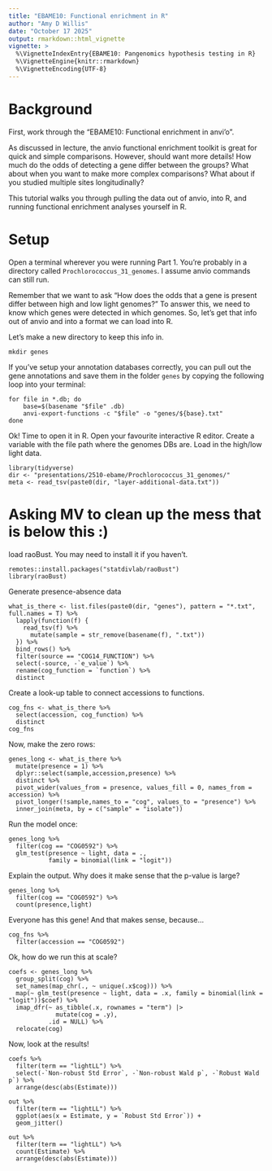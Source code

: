 ```yaml
---
title: "EBAME10: Functional enrichment in R"
author: "Amy D Willis"
date: "October 17 2025"
output: rmarkdown::html_vignette
vignette: >
  %\VignetteIndexEntry{EBAME10: Pangenomics hypothesis testing in R}
  %\VignetteEngine{knitr::rmarkdown}
  %\VignetteEncoding{UTF-8}
---
```



# Background

First, work through the "EBAME10: Functional enrichment in anvi'o". 

As discussed in lecture, the anvio functional enrichment toolkit is great for quick and simple comparisons. However, should want more details! How much do the odds of detecting a gene differ between the groups? What about when you want to make more complex comparisons? What about if you studied multiple sites longitudinally?

This tutorial walks you through pulling the data out of anvio, into R, and running functional enrichment analyses yourself in R. 

# Setup

Open a terminal wherever you were running Part 1. You're probably in a directory called `Prochlorococcus_31_genomes`. I assume anvio commands can still run. 

Remember that we want to ask "How does the odds that a gene is present differ between high and low light genomes?" To answer this, we need to know which genes were detected in which genomes. So, let's get that info out of anvio and into a format we can load into R.  

Let's make a new directory to keep this info in.  

```
mkdir genes 
```

If you've setup your annotation databases correctly, you can pull out the gene annotations and save them in the folder `genes` by copying the following loop into your terminal:

```
for file in *.db; do
    base=$(basename "$file" .db)
    anvi-export-functions -c "$file" -o "genes/${base}.txt"
done
```

Ok! Time to open it in R. Open your favourite interactive R editor. Create a variable with the file path where the genomes DBs are. Load in the high/low light data.  

```
library(tidyverse)
dir <- "presentations/2510-ebame/Prochlorococcus_31_genomes/"
meta <- read_tsv(paste0(dir, "layer-additional-data.txt"))
```

# Asking MV to clean up the mess that is below this :)

load raoBust. You may need to install it if you haven't. 

```
remotes::install.packages("statdivlab/raoBust")
library(raoBust)
```

Generate presence-absence data

```
what_is_there <- list.files(paste0(dir, "genes"), pattern = "*.txt", full.names = T) %>%
  lapply(function(f) {
    read_tsv(f) %>%
      mutate(sample = str_remove(basename(f), ".txt"))
  }) %>%
  bind_rows() %>%
  filter(source == "COG14_FUNCTION") %>% 
  select(-source, -`e_value`) %>% 
  rename(cog_function = `function`) %>% 
  distinct
```

Create a look-up table to connect accessions to functions.

```
cog_fns <- what_is_there %>% 
  select(accession, cog_function) %>% 
  distinct
cog_fns
```

Now, make the zero rows:

```
genes_long <- what_is_there %>%
  mutate(presence = 1) %>%
  dplyr::select(sample,accession,presence) %>%
  distinct %>% 
  pivot_wider(values_from = presence, values_fill = 0, names_from = accession) %>%
  pivot_longer(!sample,names_to = "cog", values_to = "presence") %>% 
  inner_join(meta, by = c("sample" = "isolate")) 
```

Run the model once:

```
genes_long %>%
  filter(cog == "COG0592") %>%
  glm_test(presence ~ light, data = .,
           family = binomial(link = "logit"))

```

Explain the output. Why does it make sense that the p-value is large?

```
genes_long %>%
  filter(cog == "COG0592") %>% 
  count(presence,light) 
```

Everyone has this gene! And that makes sense, because...

```
cog_fns %>%
  filter(accession == "COG0592") 
```

Ok, how do we run this at scale?

```
coefs <- genes_long %>%
  group_split(cog) %>%
  set_names(map_chr(., ~ unique(.x$cog))) %>%
  map(~ glm_test(presence ~ light, data = .x, family = binomial(link = "logit"))$coef) %>%
  imap_dfr(~ as_tibble(.x, rownames = "term") |>
             mutate(cog = .y),
           .id = NULL) %>%
  relocate(cog)
```

Now, look at the results!

```
coefs %>%
  filter(term == "lightLL") %>%
  select(-`Non-robust Std Error`, -`Non-robust Wald p`, -`Robust Wald p`) %>%
  arrange(desc(abs(Estimate)))

out %>%
  filter(term == "lightLL") %>%
  ggplot(aes(x = Estimate, y = `Robust Std Error`)) +
  geom_jitter()

out %>%
  filter(term == "lightLL") %>%
  count(Estimate) %>%
  arrange(desc(abs(Estimate)))
```


